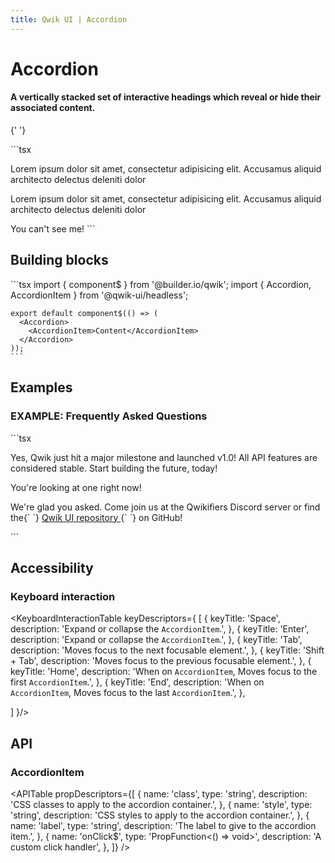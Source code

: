```yaml
---
title: Qwik UI | Accordion
---
```



# Accordion

#### A vertically stacked set of interactive headings which reveal or hide their associated content.

{' '}

<Example01>
  ```tsx
  <Accordion class="bg-slate-100 dark:bg-gray-700 w-60 rounded-xl border-slate-200 dark:border-gray-600 border-[1px] overflow-hidden">
    <AccordionItem
      class="px-4 py-2 w-full hover:bg-slate-300 dark:hover:bg-gray-800 border-slate-200 dark:border-gray-600 border-[1px]"
      label="Peek inside."
    >
      <p class="bg-slate-200 dark:bg-gray-900 p-4">
        Lorem ipsum dolor sit amet, consectetur adipisicing elit. Accusamus
        aliquid architecto delectus deleniti dolor
      </p>
    </AccordionItem>
    <AccordionItem
      class="px-4 py-2 w-full hover:bg-slate-300 dark:hover:bg-gray-800 border-slate-200 dark:border-gray-600 border-[1px]"
      label="Do it again!"
    >
      <p class="bg-slate-200 dark:bg-gray-900 p-4">
        Lorem ipsum dolor sit amet, consectetur adipisicing elit. Accusamus
        aliquid architecto delectus deleniti dolor
      </p>
    </AccordionItem>
    <AccordionItem
      label="Not this time..."
      disabled
      class="px-4 py-2 disabled:cursor-not-allowed disabled:text-gray-400 w-full hover:bg-slate-300 dark:hover:bg-gray-800 border-slate-200 dark:border-gray-600 border-[1px]"
    >
      You can't see me!
    </AccordionItem>
  </Accordion>
  ```
</Example01>

## Building blocks

  <CodeExample>
    ```tsx
    import { component$ } from '@builder.io/qwik';
    import { Accordion, AccordionItem } from '@qwik-ui/headless';

    export default component$(() => (
      <Accordion>
        <AccordionItem>Content</AccordionItem>
      </Accordion>
    ));
    ```

  </CodeExample>

## Examples

### EXAMPLE: Frequently Asked Questions

<Example02>
  ```tsx
  <Accordion class="mt-6 bg-slate-100 dark:bg-gray-700 w-full rounded-xl border-slate-200 dark:border-gray-600 border-[1px] overflow-hidden">
    <AccordionItem
      class="px-4 py-2 w-full hover:bg-slate-300 dark:hover:bg-gray-800 border-slate-200 dark:border-gray-600 border-[1px] text-left"
      label="Is Qwik production-ready?"
    >
      <p class="bg-slate-200 dark:bg-gray-900 p-4">
        Yes, Qwik just hit a major milestone and launched v1.0! All API features
        are considered stable. Start building the future, today!
      </p>
    </AccordionItem>
    <AccordionItem
      class="px-4 py-2 w-full hover:bg-slate-300 dark:hover:bg-gray-800 border-slate-200 dark:border-gray-600 border-[1px] text-left"
      label="Is there a UI library I can use with Qwik?"
    >
      <p class="bg-slate-200 dark:bg-gray-900 p-4">
        You're looking at one right now!
      </p>
    </AccordionItem>
    <AccordionItem
      class="px-4 py-2 w-full hover:bg-slate-300 dark:hover:bg-gray-800 border-slate-200 dark:border-gray-600 border-[1px] text-left"
      label="How can I contribute to Qwik UI?"
    >
      <p class="bg-slate-200 dark:bg-gray-900 p-4">
        We're glad you asked. Come join us at the Qwikifiers Discord server or
        find the{` `}
        <a
          class="text-[var(--qwik-light-blue)] inline"
          href="https://github.com/qwikifiers/qwik-ui"
        >
          Qwik UI repository
        </a>
        {` `}
        on GitHub!
      </p>
    </AccordionItem>
  </Accordion>
  ```
</Example02>

## Accessibility

### Keyboard interaction

<KeyboardInteractionTable keyDescriptors={
  [
    {
      keyTitle: 'Space',
      description: 'Expand or collapse the `AccordionItem`.',
    },
    {
      keyTitle: 'Enter',
      description: 'Expand or collapse the `AccordionItem`.',
    },
    {
      keyTitle: 'Tab',
      description: 'Moves focus to the next focusable element.',
    },
    {
      keyTitle: 'Shift + Tab',
      description: 'Moves focus to the previous focusable element.',
    },
    {
      keyTitle: 'Home',
      description: 'When on `AccordionItem`, Moves focus to the first `AccordionItem`.',
    },
    {
      keyTitle: 'End',
      description: 'When on `AccordionItem`, Moves focus to the last `AccordionItem`.',
    },

]
}/>

## API

### AccordionItem

<APITable
  propDescriptors={[
    {
      name: 'class',
      type: 'string',
      description: 'CSS classes to apply to the accordion container.',
    },
    {
      name: 'style',
      type: 'string',
      description: 'CSS styles to apply to the accordion container.',
    },
    {
      name: 'label',
      type: 'string',
      description: 'The label to give to the accordion item.',
    },
    {
      name: 'onClick$',
      type: 'PropFunction<() => void>',
      description: 'A custom click handler',
    },
  ]}
/>
